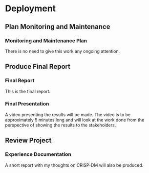 # Deployment

## Plan Monitoring and Maintenance

### Monitoring and Maintenance Plan  
There is no need to give this work any ongoing attention.

## Produce Final Report

### Final Report
This is the final report.

### Final Presentation  
A video presenting the results will be made. The video is to be approximately 5 minutes long and will look at the work done from the perspective of showing the results to the stakeholders.

## Review Project

### Experience Documentation  
A short report with my thoughts on CRISP-DM will also be produced.
